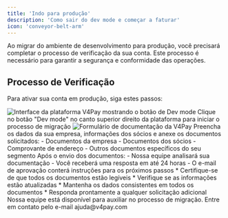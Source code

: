 ```yaml
---
title: 'Indo para produção'
description: 'Como sair do dev mode e começar a faturar'
icon: 'conveyor-belt-arm'
---
```


Ao migrar do ambiente de desenvolvimento para produção, você precisará completar o processo de verificação da sua conta. Este processo é necessário para garantir a segurança e conformidade das operações.

## <Icon icon="id-card" type="solid"/>  Processo de Verificação

Para ativar sua conta em produção, siga estes passos:

<Steps>
  <Step title="Acesse o Modo de Produção">
    <Card>
      <img
        src="/images/select-button-dev.png"
        alt="Interface da plataforma V4Pay mostrando o botão de Dev mode"
      />
      <Card title="Desative o Dev mode">
        Clique no botão "Dev mode" no canto superior direito da plataforma para iniciar o processo de migração
      </Card>
    </Card>
  </Step>
  <Step title="Complete o Cadastro">
    <Card>
      <img
        src="/images/documents-required.png"
        alt="Formulário de documentação da V4Pay"
      />
      <Card title="Forneça as Informações Necessárias">
        Preencha os dados da sua empresa, informações dos sócios e anexe os documentos solicitados:
        - Documentos da empresa
        - Documentos dos sócios
        - Comprovante de endereço
        - Outros documentos específicos do seu segmento
      </Card>
    </Card>
  </Step>
</Steps>

<Card title="Processo de Aprovação" icon="clock" horizontal>
  Após o envio dos documentos:
  - Nossa equipe analisará sua documentação
  - Você receberá uma resposta em até 24 horas
  - O e-mail de aprovação conterá instruções para os próximos passos
</Card>

<Card title="Dicas para Aprovação Rápida" icon="lightbulb" horizontal>
  * Certifique-se de que todos os documentos estão legíveis
  * Verifique se as informações estão atualizadas
  * Mantenha os dados consistentes em todos os documentos
  * Responda prontamente a qualquer solicitação adicional
</Card>

<Card title="Precisa de ajuda?" icon="headset" color="#25c2a0">
  Nossa equipe está disponível para auxiliar no processo de migração. Entre em contato pelo e-mail <Icon icon="envelope" type="solid"/> ajuda@v4pay.com
</Card>